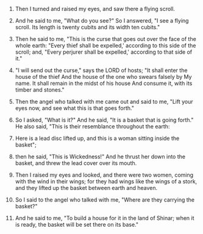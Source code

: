 
1. Then I turned and raised my eyes, and saw there a flying scroll.

2. And he said to me, "What do you see?" So I answered, "I see a flying scroll. Its length is twenty cubits and its width ten cubits."

3. Then he said to me, "This is the curse that goes out over the face of the whole earth: "Every thief shall be expelled,' according to this side of the scroll; and, "Every perjurer shall be expelled,' according to that side of it."

4. "I will send out the curse," says the LORD of hosts; "It shall enter the house of the thief And the house of the one who swears falsely by My name. It shall remain in the midst of his house And consume it, with its timber and stones."

5. Then the angel who talked with me came out and said to me, "Lift your eyes now, and see what this is that goes forth."

6. So I asked, "What is it?" And he said, "It is a basket that is going forth." He also said, "This is their resemblance throughout the earth:

7. Here is a lead disc lifted up, and this is a woman sitting inside the basket";

8. then he said, "This is Wickedness!" And he thrust her down into the basket, and threw the lead cover over its mouth.

9. Then I raised my eyes and looked, and there were two women, coming with the wind in their wings; for they had wings like the wings of a stork, and they lifted up the basket between earth and heaven.

10. So I said to the angel who talked with me, "Where are they carrying the basket?"

11. And he said to me, "To build a house for it in the land of Shinar; when it is ready, the basket will be set there on its base."


